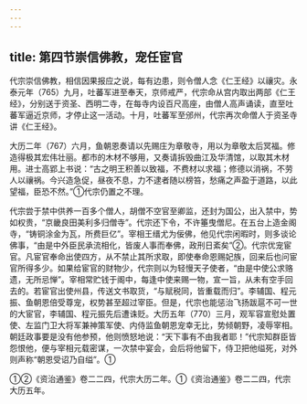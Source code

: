 ```yaml
---
---
---
```

title: 第四节崇信佛教，宠任宦官
---



代宗崇信佛教，相信因果报应之说，每有边患，则令僧人念《仁王经》以禳灾。永泰元年（765）九月，吐蕃军进至奉天，京师戒严，代宗命从宫内取出两部《仁王经》，分别送于资圣、西明二寺，在每寺内设百尺高座，由僧人高声诵读，直至吐蕃军逼近京师，才停止这一活动。十月，吐蕃军至邠州，代宗再次命僧人于资圣寺讲《仁王经》。

大历二年（767）六月，鱼朝恩奏请以先赐庄为章敬寺，用以为章敬太后冥福。修造得极其宏伟壮丽。都市的木材不够用，又奏请拆毁曲江及华清馆，以取其木材用。进士高郢上书说：“古之明王积善以致福，不费材以求福；修德以消祸，不劳人以禳祸。今兴造急促，昼夜不息，力不逮者随以榜笞，愁痛之声盈于道路，以此望福，臣恐不然。”①代宗仍置之不理。

代宗尝于禁中供养一百多个僧人，胡僧不空官至卿监，还封为国公，出入禁中，势如权贵，“京畿良田美利多归僧寺”。代宗还下令，不许箠曳僧尼。在五台上造金阁寺，“铸铜涂金为瓦，所费巨亿”。宰相王缙尤为佞佛，他见代宗闲暇时，则多谈论佛事，“由是中外臣民承流相化，皆废人事而奉佛，政刑日紊矣”②。代宗优宠宦官。凡宦官奉命出使四方，从不禁止其所求取，即使奉命恩赐妃族，回来后也问宦官所得多少。如果给宦官的财物少，代宗则以为轻慢天子使者，“由是中使公求赂遗，无所忌惮”。宰相常贮钱于阁中，每逢中使来赐一物，宣一旨，从未有空手回去的。若宦官出使州县，传送文书取货，“与赋税同，皆重载而归”。李辅国、程元振、鱼朝恩倍受尊宠，权势甚至超过宰臣。但是，代宗也能惩治飞扬跋扈不可一世的大宦官，李辅国、程元振先后遭诛贬。大历五年（770）三月，观军容宣慰处置使、左监门卫大将军兼神策军使、内侍监鱼朝恩宠幸无比，势倾朝野，凌辱宰相。朝廷政事要是没有他参预，他则愤怒地说：“天下事有不由我者耶！”代宗知群臣皆怨恨他，便与宰相元载密谋，一次禁中宴会，会后将他留下，侍卫把他缢死，对外则声称“朝恩受诏乃自缢”。①

①②《资治通鉴》卷二二四，代宗大历二年。①《资治通鉴》卷二二四，代宗大历五年。